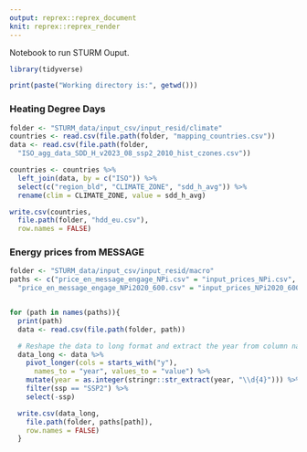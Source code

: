 ```yaml
---
output: reprex::reprex_document
knit: reprex::reprex_render
---
```


Notebook to run STURM Ouput.

```r
library(tidyverse)

print(paste("Working directory is:", getwd()))

```

### Heating Degree Days
```r
folder <- "STURM_data/input_csv/input_resid/climate"
countries <- read.csv(file.path(folder, "mapping_countries.csv"))
data <- read.csv(file.path(folder,
  "ISO_agg_data_SDD_H_v2023_08_ssp2_2010_hist_czones.csv"))

countries <- countries %>%
  left_join(data, by = c("ISO")) %>%
  select(c("region_bld", "CLIMATE_ZONE", "sdd_h_avg")) %>%
  rename(clim = CLIMATE_ZONE, value = sdd_h_avg)

write.csv(countries,
  file.path(folder, "hdd_eu.csv"),
  row.names = FALSE)

```
### Energy prices from MESSAGE
```r

folder <- "STURM_data/input_csv/input_resid/macro"
paths <- c("price_en_message_engage_NPi.csv" = "input_prices_NPi.csv",
  "price_en_message_engage_NPi2020_600.csv" = "input_prices_NPi2020_600.csv")


for (path in names(paths)){
  print(path)
  data <- read.csv(file.path(folder, path))

  # Reshape the data to long format and extract the year from column names
  data_long <- data %>%
    pivot_longer(cols = starts_with("y"),
      names_to = "year", values_to = "value") %>%
    mutate(year = as.integer(stringr::str_extract(year, "\\d{4}"))) %>%
    filter(ssp == "SSP2") %>%
    select(-ssp)

  write.csv(data_long,
    file.path(folder, paths[path]),
    row.names = FALSE)
  }

```